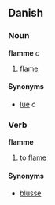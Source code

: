 ==Danish==
===Noun===
'''flamme''' ''c''

# [[flame]]

====Synonyms====
*[[lue]] ''c''

===Verb===
'''flamme'''

# to [[flame]]

====Synonyms====
*[[blusse]]